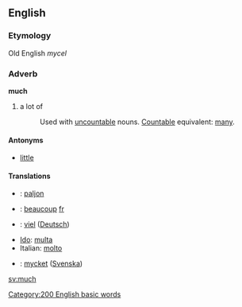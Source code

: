 ==English==
===Etymology===
Old English ''mycel''
<!-- determiner, adjective, pronoun, noun... very fuzzy p.o.s. -->
===Adverb===
'''much'''
# a lot of
#:Used with [[uncountable]] nouns. [[Countable]] equivalent: [[many]].

====Antonyms====
*[[little]]

====Translations====
*{{fi}}: [[paljon]]
*{{fr}}: [[beaucoup]] [[:fr:beaucoup|fr]]
*{{de}}: [[viel]] ([[:de:viel|Deutsch]])
*[[Ido]]: [[multa]]
*Italian: [[molto]]
*{{sv}}: [[mycket]] ([[:sv:mycket|Svenska]])

[[sv:much]]
[[Category:200 English basic words]]